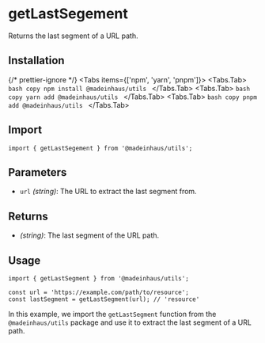 # getLastSegement

Returns the last segment of a URL path.

## Installation


{/* prettier-ignore */}
<Tabs items={['npm', 'yarn', 'pnpm']}>
    <Tabs.Tab>
        ```bash copy
        npm install @madeinhaus/utils
        ```
    </Tabs.Tab>
    <Tabs.Tab>
        ```bash copy
        yarn add @madeinhaus/utils
        ```
    </Tabs.Tab>
    <Tabs.Tab>
        ```bash copy
        pnpm add @madeinhaus/utils
        ```
    </Tabs.Tab>
</Tabs>

## Import

```tsx copy
import { getLastSegement } from '@madeinhaus/utils';
```

## Parameters

- `url` _(string)_: The URL to extract the last segment from.

## Returns

- _(string)_: The last segment of the URL path.

## Usage

```tsx copy showLineNumbers
import { getLastSegment } from '@madeinhaus/utils';

const url = 'https://example.com/path/to/resource';
const lastSegment = getLastSegment(url); // 'resource'
```

In this example, we import the `getLastSegment` function from the `@madeinhaus/utils` package and use it to extract the last segment of a URL path.
